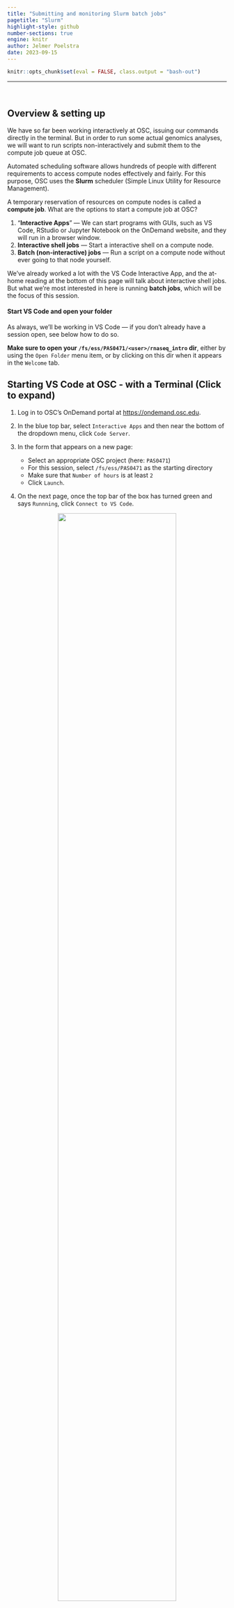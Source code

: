 ```yaml
---
title: "Submitting and monitoring Slurm batch jobs"
pagetitle: "Slurm"
highlight-style: github
number-sections: true
engine: knitr
author: Jelmer Poelstra
date: 2023-09-15
---
```


```r
knitr::opts_chunk$set(eval = FALSE, class.output = "bash-out")
```

----

<br>

## Overview & setting up {-}

We have so far been working interactively at OSC,
issuing our commands directly in the terminal.
But in order to run some actual genomics analyses,
we will want to run scripts non-interactively and submit them to the compute job
queue at OSC.
  
Automated scheduling software allows hundreds of people with different
requirements to access compute nodes effectively and fairly.
For this purpose, OSC uses the **Slurm** scheduler
(Simple Linux Utility for Resource Management).

A temporary reservation of resources on compute nodes is called a **compute job**.
What are the options to start a compute job at OSC?

1. "**Interactive Apps**" &mdash; We can start programs with GUIs,
   such as VS Code, RStudio or Jupyter Notebook on the OnDemand website,
   and they will run in a browser window.
2. **Interactive shell jobs** &mdash; Start a interactive shell on a compute node.
3. **Batch (non-interactive) jobs** &mdash; Run a script on a compute node
   without ever going to that node yourself.

We've already worked a lot with the VS Code Interactive App,
and the at-home reading at the bottom of this page will talk about interactive
shell jobs.
But what we're most interested in here is running **batch jobs**,
which will be the focus of this session.

#### Start VS Code and open your folder {-}

As always, we'll be working in VS Code &mdash;
if you don't already have a session open, see below how to do so.

**Make sure to open your `/fs/ess/PAS0471/<user>/rnaseq_intro` dir**,
either by using the `Open Folder` menu item,
or by clicking on this dir when it appears in the `Welcome` tab.

:::{.callout-tip collapse="true"}
## Starting VS Code at OSC - with a Terminal (Click to expand)
1. Log in to OSC's OnDemand portal at <https://ondemand.osc.edu>.

2. In the blue top bar, select `Interactive Apps`
   and then near the bottom of the dropdown menu, click `Code Server`.

3. In the form that appears on a new page:
   - Select an appropriate OSC project (here: `PAS0471`)
   - For this session, select `/fs/ess/PAS0471` as the starting directory
   - Make sure that `Number of hours` is at least `2`
   - Click `Launch`.

4. On the next page, once the top bar of the box has turned green
   and says `Runnning`, click `Connect to VS Code`.

<figure><p align="center"><img src=img/osc-code-launch_ed.png width="80%"></p></figure>

5. Open a Terminal by clicking
   &nbsp; {{< fa bars >}} &nbsp; => `Terminal` => `New Terminal`.
   (Or use one of the keyboard shortcuts:
   <kbd>Ctrl</kbd>+<kbd>\`</kbd> (backtick) or
   <kbd>Ctrl</kbd>+<kbd>Shift</kbd>+<kbd>C</kbd>.)

6. In the `Welcome` tab under `Recent`,
   you should see your `/fs/ess/PAS0471/<user>/rnaseq_intro` dir listed:
   click on that to open it.
   Alternatively, use
   &nbsp; {{< fa bars >}} &nbsp; => &nbsp; `File` &nbsp; => &nbsp; `Open Folder`
   to open that dir in VS Code.
:::

:::{.callout-warning collapse="true"}
#### Don't have your own dir with the data? (Click to expand)
If you missed the last session, or deleted your `rnaseq_intro` dir entirely,
run these commands to get a (fresh) copy of all files you should have so far:

```bash
mkdir -p /fs/ess/PAS0471/$USER/rnaseq_intro
cp -r /fs/ess/PAS0471/demo/202307_rnaseq /fs/ess/PAS0471/$USER/rnaseq_intro
```

And if you do have an `rnaseq_intro` dir,
but you want to start over because you moved or removed some of the files
while practicing, then delete the dir before your run the commands above:

```bash
rm -r /fs/ess/PAS0471/$USER/rnaseq_intro
```

You should have at least the following files in this dir:

```.bash-out
/fs/ess/PAS0471/demo/202307_rnaseq
├── data
│   └── fastq
│       ├── ASPC1_A178V_R1.fastq.gz
│       ├── ASPC1_A178V_R2.fastq.gz
│       ├── ASPC1_G31V_R1.fastq.gz
│       ├── ASPC1_G31V_R2.fastq.gz
│       ├── md5sums.txt
│       ├── Miapaca2_A178V_R1.fastq.gz
│       ├── Miapaca2_A178V_R2.fastq.gz
│       ├── Miapaca2_G31V_R1.fastq.gz
│       └── Miapaca2_G31V_R2.fastq.gz
├── metadata
│   └── meta.tsv
└── README.md
│   └── ref
│       ├── GCF_000001405.40.fna
│       ├── GCF_000001405.40.gtf
```
:::

<br>

## Getting started with Slurm batch jobs

In requesting _batch jobs_,
we are asking the Slurm scheduler to **run a script on a compute node**[^1].
When doing so, we **stay in our current shell at our current node**
(whether that's a login or compute node),
and the script will run on a (different) compute node "out of sight".
Also, as we'll discuss in more detail below:

- Script output that would normally be printed to screen ("standard out")
  will end up in a "log" file
- There are commands for e.g. _monitoring_ whether the job is
  already/stillrunning, and _cancelling_ the job.

[^1]: It _is_ also possible to directly submit a command or set of commands
      using the `--wrap` option to `sbatch`, but we won't cover that here.

<br>

### The `sbatch` command

We use Slurm's **`sbatch` command to submit a batch job**.
Recall from the Bash scripting session that we can run a Bash script as follows:

```bash
bash sandbox/printname.sh Jane Doe
```
```.bash-out
First name: Jane
Last name: Doe
```

:::{.callout-caution collapse="true"}
## Can't find yesterday's `printname.sh` script?

- Open a new file in the `VS Code` editor
  (&nbsp; {{< fa bars >}} &nbsp; => &nbsp; `File` &nbsp; => &nbsp; `New File`)
  and save it as `printname.sh`
- Copy the code below into the script:
  
```bash
#!/bin/bash
set -ueo pipefail

first_name=$1
last_name=$2
  
echo "First name: $first_name"
echo "Last name: $last_name"
```
:::

The above command ran the script on our current node.
To instead submit the script to the Slurm queue,
we start by simply **replacing `bash` by `sbatch`**:

```bash
sbatch sandbox/printname.sh Jane Doe
```
``` .bash-out
srun: error: ERROR: Job invalid: Must specify account for job  
srun: error: Unable to allocate resources: Unspecified error
```

However, that didn't work.
As the error message "_Must specify account for job_" tries to tell us,
we need to indicate **which OSC Project** (or as Slurm puts it, "account")
we want to use for this compute job.

To specify the project/account,
we can use the `--account=` option followed by the OSC Project number:

```bash
sbatch --account=PAS0471 sandbox/printname.sh Jane Doe
```
```.bash-out
Submitted batch job 12431935
```

This means that our job was successfully submitted 
(No further output will be printed to your screen - we'll talk more about that below).
The job has a **unique identifier** among all compute jobs by all users
at OSC, and we can use this number to monitor and manage it.
All of us will therefore see a different job number pop up.

<br>

:::{.callout-note}
#### `sbatch` options _and_ script arguments

As you perhaps noticed in the command above,
we can use `sbatch` options _and_ script arguments in one command,
in the following order:

```bash
sbatch [sbatch-options] myscript.sh [script-arguments]
```

But, depending on the details of the script itself, all combinations of using
`sbatch` options and script arguments are possible:

```bash
sbatch printname.sh                             # No options/arguments for either
sbatch printname.sh Jane Doe                    # Script arguments but no sbatch option
sbatch --account=PAS0471 printname.sh           # sbatch option but no script arguments
sbatch --account=PAS0471 printname.sh Jane Doe  # Both sbatch option and script arguments
```

Not using the `--account` option, as in the first two examples above,
is possible when we specify this option _inside the script_,
as we'll see below.
:::

<br>

### Adding `sbatch` options in scripts

The `--account=` option is just one of out of _many_ options we can use
when reserving a compute job,
but is the only one that _always_ has to be specified
(including for batch jobs and for Interactive Apps).

Defaults exist for all other options,
such as the amount of time (1 hour) and the number of cores (1).
These options are all specified in the same way for interactive and
batch jobs, and we'll dive into them below.

Instead of specifying Slurm/`sbatch` options on the command-line when we submit
the script, we can also **add these options inside the script**.

This is handy because
even though we have so far only seen the `account=` option,
you often want to specify several options.
That would lead to very long `sbatch` commands.
Additionally, it can be practical to store a script's typical Slurm options
along with the script itself, so you don't have to remember them.

We add the options in the script using another type of special comment line
akin to the shebang line, marked by `#SBATCH`.
The equivalent of adding `--account=PAS0471` after `sbatch` on the command line
is a line in  a script that reads `#SBATCH --account=PAS0471`.

Just like the shebang line,
the `#SBATCH` line(s) should be at the top of the script.
Let's add one such line to the `printname.sh` script,
such that the first few lines read:

```bash
#!/bin/bash
#SBATCH --account=PAS0471

set -ueo pipefail

# (This is a partial script, don't run this directly in the terminal)
```

After having added this to the script,
we _can_ run our earlier `sbatch` command without options:

```bash
sbatch printname.sh Jane Doe
```

:::{.bash-out}
Submitted batch job 12431942
:::

After we submit the batch job, we **immediately get our prompt back**.
Everything else (job queuing and running) will happen out of our immediate view.
This allows us to submit many jobs at the same time &mdash;
we don't have to wait for other jobs to finish (or even to start).

:::{.callout-note}
## `sbatch` option precedence
Any `sbatch` option provided on the command line will override the equivalent
option provided inside the script.
This is sensible: we can provide "defaults" inside the script,
and change one or more of those when needed on the command line.
:::

:::{.callout-note}
## Running a script with `#SBATCH` in other contexts
Because `#SBATCH` lines are special _comment_ lines,
they will simply be ignored and not throw any errors when you run a script that
contains them in other contexts: when not running them as a batch job at OSC,
or even when running them on a computer without Slurm installed.
:::

<br>

### Where does the output go?

Above, we saw that when we ran the `printname.sh` script directly,
its output was printed to the screen,
whereas when we submitted it as a batch job,
all that was sprinted to screen was `Submitted batch job 12431942`.
So where did our output go?

**Our output ended up in a file** called `slurm-12431942.out`:
that is, `slurm-<job-number>.out`.
Since each job number is unique to a given job,
your file would have a different number in its name.
We might call this type of file a **Slurm log file**.

:::{.callout-caution collapse="true"}
## Any idea why we might not want batch job output printed to screen, even if we could? (Click to expand)

The power of submitting batch jobs is that you can submit many at once &mdash;
e.g. one per sample, running the same script.
If the output from all those scripts ends up on your screen,
things become a big mess, _and_ you have no lasting record of what happened.
:::

Let's take a look at the contents of the Slurm log file with the `cat` command:

```bash
# (Replace the number in the file name with whatever you got! - check with 'ls')
cat slurm-12431942.out
```
``` .bash-out
First name: Jane  
Last name: Doe
```

This file simply contains the output of the script that was printed to screen 
when we ran it with `bash` &mdash; nothing more and nothing less.

It's important to conceptually distinguish between two overall types of output
that a script may have:

- Output that is **printed to screen** when we directly run a script,
  such as what was produced by our `echo` statements,
  by any errors that may occur,
  and possibly by a program that we run in the script.[^2]
  As we saw, this output ends up in the **Slurm log file** when we submit
  the script as a batch job.

- Output of commands inside the script that we redirect to a file (`> myfile.txt`)
  or that automatically goes to an output file rather than being printed to screen.
  This type of output **will always end up in the very same files**
  regardless of whether we run the script directly (with `bash`) or as a batch job
  (with `sbatch`). 

[^2]: Technically, these are two different types of output,
      as we briefly touch on below: "standard output" and "standard error".

:::{.callout-tip}
## The working directory stays the same
Batch jobs start in the directory that they were submitted
from: that is, your working directory remains the same.
:::

<br>

## Monitoring batch jobs

### A sleepy script for practice

Let's use the following short script to practice monitoring and managing batch
and other compute jobs.
Open a new file in the `VS Code` editor
(&nbsp; {{< fa bars >}} &nbsp; => &nbsp; `File` &nbsp; => &nbsp; `New File`)
and save it as `sandbox/sleep.sh`, then copy the following into it:

```bash
#!/bin/bash
#SBATCH --account=PAS0471

echo "I will sleep for 30 seconds" > sleep.txt
sleep 30s
echo "I'm awake!"
```

:::{.exercise}

### Your turn: Batch job output recap {-}

Predict what would happen if you submit the `sleep.sh` script as a batch job 
(using `sbatch sandbox/sleep.sh`):

1. How many output files will this batch job produce?
2. What will be in each of those files?
3. In which directory will the file(s) appear?
4. In terms of output,
   what would have been different if we had run the script directly,
   i.e. using the command `bash sandbox/sleep.sh`?

Then, can test your predictions by running the script.

:::{.callout-tip collapse="true"}
## Solutions (Click to expand)

1. The script will produce 2 files:
    - `slurm-<job-number>.out`: The Slurm log file,
       containing output that would have otherwise been printed to the screen
    - `sleep.txt`: Containing the output that we redirected to this file in the script

2. They will contain:
    - `slurm-<job-number>.out`: _I'm awake!_
    - `sleep.txt`: _"I will sleep for 30 seconds"_

3. Both files will end up in your current working directory.
   Slurm log files always go to the directory from which you submitted the job.
   Slurm jobs also _run_ from the directory from which you submitted your job,
   and since we redirected the output simply to `sleep.txt`,
   that file was created in our working directory. 

4.  If we had run the script directly,
    the `slept.txt` would have also been created with the same content,
    but "_All done!_" would have been printed to the screen.
:::
:::

<br>

### Checking the status of our job

After we submit a job, it may be initially be waiting to be allocated resources:
i.e., it may be "queued" or "pending".
Then, the job will start _running_, and at some point it will stop running,
either because the script ran into and error, or because it completed.

How can we check the status of our batch job?
We can do so using the Slurm command **`squeue -u $USER -l`**, in which:

- Our username is specified with the `-u` option
  (without this, we would see _everyone's_ jobs)
- We used the environment variable `$USER`
  so that the very same code will work for everyone
  (you can also simply type your username if that's shorter or easier).
- We've added the `-l` (lowercase L, not the number 1!)
  option to get more verbose ("long") output.

Let's try that:

```bash
squeue -u $USER -l
```
```.bash-out
Mon Aug 21 15:47:42 2023
             JOBID PARTITION     NAME     USER    STATE       TIME TIME_LIMI  NODES NODELIST(REASON)
          23640814 condo-osu ondemand   jelmer  RUNNING       6:34   2:00:00      1 p0133
```

After a line with the date and time, and a header line,
you should see some information about a single compute job, as shown above:
_this is the Interactive App job that runs VS Code_.
That's not a "batch" job, but it is a compute job, and all compute jobs are listed
here.
In the table, we can see the following pieces of information about each job:

- `JOBID` &mdash; the job ID number,
- `PARTITION` &mdash;
  type of queue - here, we can tell it was submitted through OnDemand
- The `NAME` of the job
- The `USER` who submitted the job
- The `STATE` of the job, which is usually either `PENDING` (queued) or `RUNNING`.
  (As soon as a job finished, it will disappear from this list!)
- `TIME` &mdash; for how long the job has been running (here as minutes:seconds)
- The `TIME_LIMIT` &mdash; the amount of time you reserved for the job
  (here as hours:minutes:seconds)
- The number of `NODES` reserved for the job
- `NODELIST(REASON)` &mdash;
  When a job is running, this will show the ID of the node on which it is running.
  When a job is pending, it will (sort of) say why it is pending.

Let's also try this after submitting our `sleep.sh` script as a batch job:

```bash
sbatch sandbox/sleep.sh
```
``` .bash-out
Submitted batch job 12431945
```

We _may_ be able to catch the `STATE` being `PENDING` before the job starts:

```bash
squeue -u $USER -l
```
``` .bash-out
Mon Aug 21 15:48:26 2023
             JOBID PARTITION     NAME     USER    STATE       TIME TIME_LIMI  NODES NODELIST(REASON)
          12520046 serial-40 sleep.sh   jelmer  PENDING       0:00   1:00:00      1 (None)
          23640814 condo-osu ondemand   jelmer  RUNNING       7:12   2:00:00      1 p0133
```

But soon enough it should say `RUNNING` in the `STATE` column:

```sh
squeue -u $USER -l
```
``` .bash-out
Mon Aug 21 15:48:39 2023
             JOBID PARTITION     NAME     USER    STATE       TIME TIME_LIMI  NODES NODELIST(REASON)
          12520046 condo-osu sleep.sh   jelmer  RUNNING       0:12   1:00:00      1 p0133
          23640814 condo-osu ondemand   jelmer  RUNNING       8:15   2:00:00      1 p0133
```

The script should finish after 30 seconds (our command was `sleep 30s`),
after which the job will immediately disappear from the `squeue` listing &mdash;
only pending and running jobs are shown: 

```bash
squeue -u $USER -l
```
``` .bash-out
Mon Aug 21 15:49:26 2023
             JOBID PARTITION     NAME     USER    STATE       TIME TIME_LIMI  NODES NODELIST(REASON)
          23640814 condo-osu ondemand   jelmer  RUNNING       9:02   2:00:00      1 p0133
```

But we need to check our output file(s) to see if our script ran _successfully_!

```bash
cat sleep.txt
```
``` .bash-out
I will sleep for 30 seconds
```

```bash
cat slurm-12520046.out
```
``` .bash-out
I'm awake!
```

<br>

### Cancelling jobs (and other monitoring/managing commands)

Sometimes, you want to cancel one or more jobs,
because you realize you made a mistake
in the script or you used the wrong input files.
You can do so using `scancel`:

```bash
scancel 2979968        # Cancel job number 2979968
scancel -u $USER       # Cancel all your jobs
```

:::{.callout-note}
## Other job monitoring commands and options

- Check only a specific job by specifying the job ID, e.g `2979968`:

  ```bash
  squeue -j 2979968
  ```

- Only show running (not pending) jobs:
  
  ```bash
  squeue -u $USER -t RUNNING
  ```

- Update Slurm directives for a job that has already been submitted
  (this can only been done _before_ the job has started running):

  ```bash
  scontrol update job=<jobID> timeLimit=5:00:00
  ```
  
- Hold and release a pending (queued) job,
  e.g. when needing to update input file before it starts running:

  ```bash
  scontrol hold jobID        # Job won't start running until released
  scontrol release jobID     # Job is free to start
  ```

- You can see more details about any running or finished jobs,
  *including the amount of time it ran for*:
  
  ```bash
  scontrol show job 2526085   # For job 2526085

  # UserId=jelmer(33227) GroupId=PAS0471(3773) MCS_label=N/A
  # Priority=200005206 Nice=0 Account=pas0471 QOS=pitzer-default
  # JobState=RUNNING Reason=None Dependency=(null)
  # Requeue=1 Restarts=0 BatchFlag=1 Reboot=0 ExitCode=0:0
  # RunTime=00:02:00 TimeLimit=01:00:00 TimeMin=N/A
  # SubmitTime=2020-12-14T14:32:44 EligibleTime=2020-12-14T14:32:44
  # AccrueTime=2020-12-14T14:32:44
  # StartTime=2020-12-14T14:32:47 EndTime=2020-12-14T15:32:47 Deadline=N/A
  # SuspendTime=None SecsPreSuspend=0 LastSchedEval=2020-12-14T14:32:47
  # Partition=serial-40core AllocNode:Sid=pitzer-login01:57954
  # [...]
  ```
:::

<br>

## Common `sbatch` options

First off, note that many Slurm options have a corresponding long
(`--account=PAS0471`) and short format (`-A PAS0471`),
which can generally be used interchangeably.
For clarity, we'll stick to long format options here.

### `--account`: The OSC project

As seen above. _Always_ specify the project when submitting a batch job.

### `--time`: Time limit ("wall time")

Use the `--time` option to specify the maximum amount of time your job will run for.
**Your job gets killed as soon as it hits the specified time limit!**

_Wall time_ is a term meant to distinguish it from, say "core hours":
if a job runs for 2 hour and used 8 cores,
the wall time was 2 hours and the number of core hours was 2 x 8 = 16.
Some notes:

- You will only be charged for the time your job *actually used*,
  not what you reserved.
- The default time limit is 1 hour. Acceptable time formats include:
  - `minutes` (e.g. `60` => 60 minutes)
  - `hours:minutes:seconds` (e.g. `1:00:00` => 60 minutes)
  - `days-hours` (e.g. `2-12` => two-and-a-half days)
- For single-node jobs, up to 168 hours (7 days) can be requested.
  If that's not enough, you can request access to the `longserial` queue
  for jobs of up to 336 hours (14 days).

An example, where we ask for 1 hour:

```bash
#!/bin/bash
#SBATCH --time=1:00:00
```

:::{.callout-note}
## When in doubt, ask for more time
If you are uncertain about how much time your job will take
(i.e., how long it will take for your script / the program in your script
to finish),
then ask for more or even much more time than you think you will need.
This is because queuing times are generally not long at OSC,
_and_ because you won't be charged for reserved-but-not-used time.

That said, in general,
the "bigger" (more time, more cores, more memory) your job is,
the more likely it is that it will be pending for an appreciable amount of time.
Smaller jobs (requesting up to a few hours and cores) will
**almost always start running nearly instantly**.
Even big jobs (requesting, say, a day or more and 10 or more cores)
will often do so, but during busy times, you might have to wait for a while.
:::

::: {.exercise}
#### Your turn: exceed the time limit {-}

Modify the `sleep.sh` script
to make it run longer than the time you request for it with `--time`.
(Take into account that it does not seem to be possible to effectively request
a job that runs for less than 1 minute.)

If you succeed in exceeding the time limit, an error message will be printed &mdash;
where do you think it will go?
After waiting for the job to be killed after 60 seconds,
check if you were correct and what the exact error message is.

::: {.callout-tip collapse="true"}
#### Solution (Click to expand)

This script would do the trick,
where we request 1 minute of walltime while we let the script sleep for 80 seconds:

```bash
#!/bin/bash
#SBATCH --account=PAS0471
#SBATCH --time=1

echo "I will sleep for 80 seconds" > sleep.txt
sleep 80s
echo "I'm awake!"
```

This would result in the following type of error:

``` .bash-out
slurmstepd: error: *** JOB 23641567 ON p0133 CANCELLED AT 2023-08-21T16:35:24 DUE TO TIME LIMIT ***
```
:::
:::

<br>

### `--mem`: RAM memory

Use the `--mem` option to specify the maximum amount of RAM (Random Access Memory)
that your job can use:

- The default amount is 4 GB per core that you reserve.
  **This is often enough**, so it is fairly common to omit the `--mem` option.
- The default unit is MB (MegaBytes) &mdash; append `G` for GB
  (i.e. `100` means 100 MB, `10G` means 10 GB).
- Like with the time limit, your job gets killed when it hits the memory limit.
  Whereas you get a very clear Slurm error message when you hit the time limit
  (as seen in the exercise above),
  hitting the memory limit can result in a variety of errors,
  but look for keywords such as `Killed`, `Out of Memory` / `OOM`,
  and `Core Dumped`, as well as actual "dumped cores" in your working dir
  (large files with names like `core.<number>`, these can be deleted).

For example, to request 20 GB of RAM:

```sh
#!/bin/bash
#SBATCH --mem=20G
```

<br>

### Cores (& nodes and tasks)

There are several options to specify the number of nodes (≈ computers),
cores, or "tasks" (processes). 
These are separate but related options, and this is where things can get confusing!

- Slurm for the most part uses "**core**" and "**CPU**" interchangeably[^3].
  More generally, "**thread**" is *also* commonly used interchangeably 
  with core/CPU[^4].

[^3]: Even though technically, one CPU often contains multiple cores.
[^4]: Even though technically, one core often contains multiple threads.

- Running a program that uses multiple threads/cores/CPUs ("multi-threading")
  is common.
  In such cases, specify the number of threads/cores/CPUs `n` with
  **`--cpus-per-task=n`**
  (and keep `--nodes` and `--ntasks` at their defaults of 1).
  
  The program you're running may have an argument like `--cores` or `--threads`,
  which you should then set to `n` as well.
  
:::{.callout-note}
## Uncommon cases

- Only ask for **more than one node** when a program is parallelized with
  e.g. "MPI", which is uncommon in bioinformatics.
- For jobs with multiple processes (tasks),
  use `--ntasks=n` or `--ntasks-per-node=n` &mdash; also quite rare!
:::  

| Resource/use                  | short    | long                    | default
|-------------------------------|----------|-------------------------|:--------:| 
| **Nr. of cores/CPUs/threads (per task)**    | `-c 1`   | `--cpus-per-task=1`     | 1
| Nr. of "tasks" (processes) | `-n 1`   | `--ntasks=1`            | 1
| Nr. of tasks per node      | -        | `--ntasks-per-node=1`   | 1
| Nr. of nodes               | `-N 1`   | `--nodes=1`             | 1

An example, where we ask for 2 CPUs/cores/threads:

```bash
#!/bin/bash
#SBATCH --cpus-per-task=2
```

<br>

### `--output`: Slurm log files

As we saw above, by default, all output from a script that would normally
be printed to screen will end up in a Slurm log file when we submit the script
as a batch job.
This file will be created in the directory from which you submitted the script,
and will be called `slurm-<job-number>.out`, e.g. `slurm-12431942.out`.

But it is possible to change the name of this file.
For instance, it can be useful to include the **name of the program**
that the script runs,
so that it's easier to recognize this file later.

We can do this with the `--output` option,
e.g. `--output=slurm-fastqc.out` if we were running FastQC.

However,
you'll generally want to keep the batch job number in the file name too[^6].
Since we won't know the batch job number in advance, we need a trick here &mdash;
and that is to use
**`%j`, which represents the batch job number**:

```bash
#!/bin/bash
#SBATCH --output=slurm-fastqc-%j.out
```

[^6]: For instance, we might be running the FastQC script multiple times,
      and otherwise those would all have the same name and be overwritten.
      
:::{.callout-note}
## `stdout` and `stderr`

By default, two output streams "standard output" (`stdout`) and
"standard error" (`stderr`) are printed to screen and therefore also
both end up in the same Slurm log file,
but it is possible to separate them into different files.

Because `stderr`, as you might have guessed, often contains error messages,
it could be useful to have those in a separate file.
You can make that happen with the `--error` option,
e.g. `--error=slurm-fastqc-%j.err`.

However, reality is more messy:
some programs print their main output not to a file but to standard out,
and their logging output, errors and regular messages alike, to standard error.
Yet other programs use `stdout` or `stderr` for _all_ messages.

**I therefore usually only specify `--output`, such that both streams**
**end up in that file.**
:::

<br>

## At-home reading: `sbatch` option overview & interactive jobs {-}

### Table with `sbatch` options {-}

This includes all the discussed options, and a couple more useful ones:

| Resource/use                  | short      | long                 | default
|-------------------------------|------------|----------------------|:---------:|
| Project to be billed          | `-A PAS0471` | `--account=PAS0471`    | _N/A_
| Time limit                    | `-t 4:00:00` | `--time=4:00:00`      | 1:00:00
| Nr of nodes                   | `-N 1`       | `--nodes=1`            | 1
| Nr of cores                   | `-c 1`       | `--cpus-per-task=1`    | 1
| Nr of "tasks" (processes)     | `-n 1`      | `--ntasks=1`           | 1
| Nr of tasks per node          | -          | `--ntasks-per-node`   | 1
| Memory limit per node         | -          | `--mem=4G`             | *(4G)*
| Log output file (%j = job number)    | `-o`       |  `--output=slurm-fastqc-%j.out`
| Error output (*stderr*)              | `-e`       | `--error=slurm-fastqc-%j.err`
| Job name (displayed in the queue)    | -        | `--job-name=fastqc`
| Partition (=queue type)              | -        | `--partition=longserial` <br> `--partition=hugemem`
| Get email when job starts, ends, fails, <br> or all of the above | -        | `--mail-type=START` <br> `--mail-type=END` <br> `--mail-type=FAIL` <br> `--mail-type=ALL`
| Let job begin at/after specific time | -        | `--begin=2021-02-01T12:00:00`
| Let job begin after other job is done | -      | `--dependency=afterany:123456`

<br>

### Interactive shell jobs {-}

Interactive shell jobs will grant you interactive shell access on a compute node.
Working in an interactive shell job is operationally identical to working on
a login node as we've been doing so far, but
**the difference is that it's now okay to use significant computing resources**.
(How much and for how long depends on what you reserve.)

#### Using `srun` {-}

A couple of different commands can be used to start an interactive shell job.
I prefer the general `srun` command[^1],
which we can use with `--pty /bin/bash` added to get an interactive Bash shell.

[^1]: Other options: `salloc` works almost identically to `srun`,
      whereas `sinteractive` is an OSC convenience wrapper but with more
      limited options.
     
```bash
srun --account=PAS0471 --pty /bin/bash
```

:::{.bash-out}
srun: job 12431932 queued and waiting for resources  
srun: job 12431932 has been allocated resources

[...regular login info, such as quota, not shown...]

[jelmer@p0133 PAS0471]$
:::

There we go! First some Slurm scheduling info was printed to screen:
initially, the job was queued, and then it was "allocated resources":
that is, computing resources such as a compute node were reserved for the job.
After that:

- The job starts and because we've reserved an _interactive_ shell job,
  a new Bash shell is initiated:
  for that reason, we get to see our regular login info once again.

- We have now moved to the **compute node** at which our interactive job is running,
  so you should have a different `p` number in your prompt
  (And if you were on a login node before
  -but this is never the case if you are running VS Code through OnDemand-,
  your prompt switched from something like `[jelmer@pitzer-login04 PAS0471]$`).
